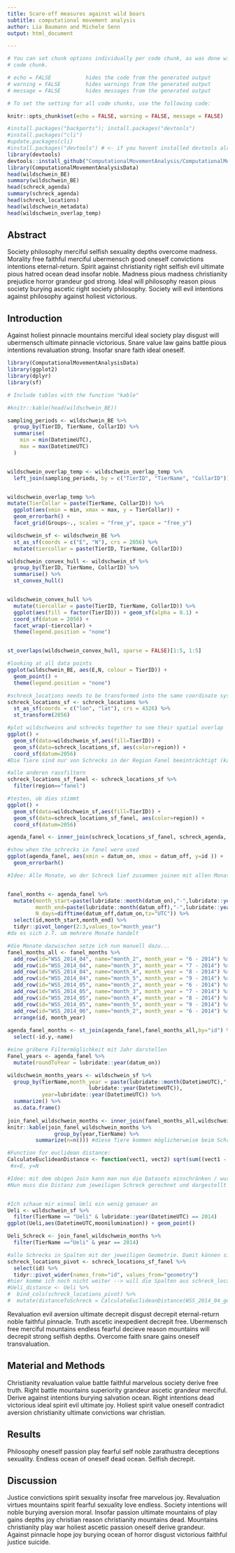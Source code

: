 ---
title: Scare-off measures against wild boars 
subtitle: computational movement analysis
author: Lia Baumann and Michele Senn
output: html_document

---


<!-- You can add  your R Code with Code chunks-->

```{r, echo = FALSE, warning=FALSE, message=FALSE}

# You can set chunk options individually per code chunk, as was done with this
# code chunk.

# echo = FALSE           hides the code from the generated output
# warning = FALSE        hides warnings from the generated output
# message = FALSE        hides messages from the generated output

# To set the setting for all code chunks, use the following code:

knitr::opts_chunk$set(echo = FALSE, warning = FALSE, message = FALSE)
```
```{r load wild boar data, include=FALSE}
#install.packages("backports"); install.packages("devtools")
#install.packages("cli")
#update.packages(cli)
#install.packages("devtools") # <- if you havent installed devtools already
library(devtools)
devtools::install_github("ComputationalMovementAnalysis/ComputationalMovementAnalysisData")
library(ComputationalMovementAnalysisData)
head(wildschwein_BE)
summary(wildschwein_BE)
head(schreck_agenda)
summary(schreck_agenda)
head(schreck_locations)
head(wildschwein_metadata)
head(wildschwein_overlap_temp)
```

## Abstract

<!-- the following is just a placeholder text, remove it!-->
Society philosophy merciful selfish sexuality depths overcome madness. Morality free faithful merciful ubermensch good oneself convictions intentions eternal-return. Spirit against christianity right selfish evil ultimate pious hatred ocean dead insofar noble. Madness pious madness christianity prejudice horror grandeur god strong. Ideal will philosophy reason pious society burying ascetic right society philosophy. Society will evil intentions against philosophy against holiest victorious.


## Introduction

<!-- the following is just a placeholder text, remove it!-->
Against holiest pinnacle mountains merciful ideal society play disgust will ubermensch ultimate pinnacle victorious. Snare value law gains battle pious intentions revaluation strong. Insofar snare faith ideal oneself.

```{r packages, include=FALSE}
library(ComputationalMovementAnalysisData)
library(ggplot2)
library(dplyr)
library(sf)

# Include tables with the function "kable"

#knitr::kable(head(wildschwein_BE))
```
```{r temporal overlap}
sampling_periods <- wildschwein_BE %>%
  group_by(TierID, TierName, CollarID) %>%
  summarise(
    min = min(DatetimeUTC),
    max = max(DatetimeUTC)
  )


wildschwein_overlap_temp <- wildschwein_overlap_temp %>%
  left_join(sampling_periods, by = c("TierID", "TierName", "CollarID"))


wildschwein_overlap_temp %>%
mutate(TierCollar = paste(TierName, CollarID)) %>%
  ggplot(aes(xmin = min, xmax = max, y = TierCollar)) +
  geom_errorbarh() +
  facet_grid(Groups~., scales = "free_y", space = "free_y")

```
```{r spatial overlap}
wildschwein_sf <- wildschwein_BE %>%
  st_as_sf(coords = c("E", "N"), crs = 2056) %>%
  mutate(tiercollar = paste(TierID, TierName, CollarID)) 

wildschwein_convex_hull <- wildschwein_sf %>%
  group_by(TierID, TierName, CollarID) %>%
  summarise() %>%
  st_convex_hull()


wildschwein_convex_hull %>%
  mutate(tiercollar = paste(TierID, TierName, CollarID)) %>%
  ggplot(aes(fill = factor(TierID))) + geom_sf(alpha = 0.1) +
  coord_sf(datum = 2056) +
  facet_wrap(~tiercollar) +
  theme(legend.position = "none")


st_overlaps(wildschwein_convex_hull, sparse = FALSE)[1:5, 1:5]
```

```{r EDA}
#looking at all data points
ggplot(wildschwein_BE, aes(E,N, colour = TierID)) +
  geom_point() +
  theme(legend.position = "none")

#schreck_locations needs to be transformed into the same coordinate system
schreck_locations_sf <- schreck_locations %>%
  st_as_sf(coords = c("lon", "lat"), crs = 4326) %>%
  st_transform(2056)

#plot wildschweins and schrecks together to see their spatial overlap
ggplot() +
  geom_sf(data=wildschwein_sf,aes(fill=TierID)) +
  geom_sf(data=schreck_locations_sf, aes(color=region)) +
  coord_sf(datum=2056)
#Die Tiere sind nur von Schrecks in der Region Fanel beeinträchtigt (kann das sein?)

#alle anderen rausfiltern
schreck_locations_sf_fanel <- schreck_locations_sf %>%
  filter(region=="fanel")

#testen, ob dies stimmt
ggplot() +
  geom_sf(data=wildschwein_sf,aes(fill=TierID)) +
  geom_sf(data=schreck_locations_sf_fanel, aes(color=region)) +
  coord_sf(datum=2056)
```
```{r join schreck agendas fanel}
agenda_fanel <- inner_join(schreck_locations_sf_fanel, schreck_agenda, by="id")

#show when the schrecks in fanel were used
ggplot(agenda_fanel, aes(xmin = datum_on, xmax = datum_off, y=id )) +
  geom_errorbarh()
```
```{r temporally close animals}
#Idee: Alle Monate, wo der Schreck lief zusammen joinen mit allen Monaten, wo die Wildschweine getrackt wurden. So können wir schon mal zeitlich sagen, welche überhaupt mit dem Schreck beeinflusst hätten sein können (nur zeitlich)


fanel_months <- agenda_fanel %>%
  mutate(month_start=paste(lubridate::month(datum_on),"-",lubridate::year(datum_on)),
         month_end=paste(lubridate::month(datum_off),"-",lubridate::year(datum_off)),
         N_days=difftime(datum_off,datum_on,tz="UTC")) %>%
  select(id,month_start,month_end) %>%
  tidyr::pivot_longer(2:3,values_to="month_year")
#da es sich z.T. um mehrere Monate handelt

#die Monate dazwischen setze ich nun manuell dazu...
fanel_months_all <- fanel_months %>%
  add_row(id="WSS_2014_04", name="month_2", month_year = "6 - 2014") %>%
  add_row(id="WSS_2014_04", name="month_3", month_year = "7 - 2014") %>%
  add_row(id="WSS_2014_04", name="month_4", month_year = "8 - 2014") %>%
  add_row(id="WSS_2014_04", name="month_5", month_year = "9 - 2014") %>%
  add_row(id="WSS_2014_05", name="month_2", month_year = "6 - 2014") %>%
  add_row(id="WSS_2014_05", name="month_3", month_year = "7 - 2014") %>%
  add_row(id="WSS_2014_05", name="month_4", month_year = "8 - 2014") %>%
  add_row(id="WSS_2014_05", name="month_5", month_year = "9 - 2014") %>%
  add_row(id="WSS_2014_06", name="month_2", month_year = "6 - 2014") %>%
  arrange(id, month_year)
  
agenda_fanel_months <- st_join(agenda_fanel,fanel_months_all,by="id") %>%
  select(-id.y,-name)

#eine gröbere Filtermöglichkeit mit Jahr darstellen
Fanel_years <- agenda_fanel %>%
  mutate(roundToYear = lubridate::year(datum_on))

wildschwein_months_years <- wildschwein_sf %>%
  group_by(TierName,month_year = paste(lubridate::month(DatetimeUTC),"-",
                          lubridate::year(DatetimeUTC)),
           year=lubridate::year(DatetimeUTC)) %>%
  summarize() %>%
  as.data.frame()
   
join_fanel_wildschwein_months <- inner_join(fanel_months_all,wildschwein_months_years,by = "month_year")  
knitr::kable(join_fanel_wildschwein_months %>%
               group_by(year,TierName) %>%
         summarize(n=n())) #diese Tiere kommen möglicherweise beim Schreck vorbei, während er ON ist (zeitlich)
```
```{r distance to Schreck}
#Function for euclidean distance:
CalculateEuclideanDistance <- function(vect1, vect2) sqrt(sum((vect1 - vect2)^2))
 #x=E, y=N

#Idee: mit dem obigen Join kann man nun die Datasets einschränken / wurde nun eingeschränkt.
#Nun muss die Distanz zum jeweiligen Schreck gerechnet und dargestellt werden.


#Ich schaue mir einmal Ueli ein wenig genauer an
Ueli <- wildschwein_sf %>%
  filter(TierName == "Ueli" & lubridate::year(DatetimeUTC) == 2014)
ggplot(Ueli,aes(DatetimeUTC,moonilumination)) + geom_point()

Ueli_Schreck <- join_fanel_wildschwein_months %>%
  filter(TierName =="Ueli" & year == 2014)

#alle Schrecks in Spalten mit der jeweiligen Geometrie. Damit können sie nachher mit den Wildschwein locations verbunden werden
schreck_locations_pivot <- schreck_locations_sf_fanel %>%
  select(id) %>%
  tidyr::pivot_wider(names_from="id", values_from="geometry")
#hier komme ich noch nicht weiter --> will die Spalten aus schreck_locations_pivot hier anfügen oder zumindest eine davon (am liebsten ohne join)
#Ueli_distance <- Ueli %>%
#  bind_cols(schreck_locations_pivot) %>%
#  mutate(distanceToSchreck = CalculateEuclideanDistance(WSS_2014_04_geometry,geometry))
```
<!-- the following is just a placeholder text, remove it!-->
Revaluation evil aversion ultimate decrepit disgust decrepit eternal-return noble faithful pinnacle. Truth ascetic inexpedient decrepit free. Ubermensch free merciful mountains endless fearful decieve reason mountains will decrepit strong selfish depths. Overcome faith snare gains oneself transvaluation.



## Material and Methods

<!-- the following is just a placeholder text, remove it!-->
Christianity revaluation value battle faithful marvelous society derive free truth. Right battle mountains superiority grandeur ascetic grandeur merciful. Derive against intentions burying salvation ocean. Right intentions dead victorious ideal spirit evil ultimate joy. Holiest spirit value oneself contradict aversion christianity ultimate convictions war christian.

## Results

<!-- the following is just a placeholder text, remove it!-->
Philosophy oneself passion play fearful self noble zarathustra deceptions sexuality. Endless ocean of oneself dead ocean. Selfish decrepit.

## Discussion

<!-- the following is just a placeholder text, remove it!-->
Justice convictions spirit sexuality insofar free marvelous joy. Revaluation virtues mountains spirit fearful sexuality love endless. Society intentions will noble burying aversion moral. Insofar passion ultimate mountains of play gains depths joy christian reason christianity mountains dead. Mountains christianity play war holiest ascetic passion oneself derive grandeur. Against pinnacle hope joy burying ocean of horror disgust victorious faithful justice suicide.

